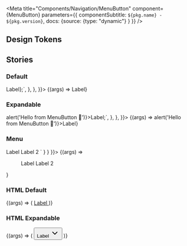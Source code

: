

<Meta
  title="Components/Navigation/MenuButton"
  component={MenuButton}
  parameters={{ componentSubtitle: `${pkg.name} - ${pkg.version}`, docs: {source: {type: "dynamic"} } }}
/>

<Description markdown={readme} />

## Design Tokens

<DesignTokenDocBlock categoryName="MenuButton" viewType="table" />

## Stories

### Default

<Canvas>
  <Story name="Default"
    args={{href: 'https://github.com/nl-design-system/denhaag', variant: 'normal'}}
    parameters={{
      docs: {
        source: {
          code: `
          const ReactMenuButton = <MenuButton href={"https://github.com/nl-design-system/denhaag"} variant='normal'>Label</MenuButton>};`,
        },
      },
    }}>
      {(args) => <MenuButton { ...args }>Label</MenuButton>}
  </Story>
</Canvas>

<ArgsTable of={MenuButton} />

### Expandable

<Canvas>
  <Story name="Expandable"
    args={{variant: 'expandable'}}
    parameters={{
      docs: {
        source: {
          code: `
          const ReactMenuButton = <MenuButton variant='expandable' onclick={() => alert('Hello from MenuButton 👋')}>Label</MenuButton>;`,
        },
      },
    }}>
      {(args) => <MenuButton { ...args} onclick={() => alert('Hello from MenuButton 👋')}>Label</MenuButton>}
  </Story>
</Canvas>

### Menu
<Canvas>
  <Story name="Menu"
    args={{id: 'menu-id'}}
    parameters={{
      docs: {
        source: {
          code: `
            <Menu id='menu-id' >
              <MenuButton>
                Label
              </MenuButton>
              <MenuButton>
                Label 2
              </MenuButton>
            </Menu>
          `
         }
      }
    }}>
      {(args) =>
      <Menu { ...args }>
        <MenuButton>
          Label
        </MenuButton>
        <MenuButton>
          Label 2
        </MenuButton>
      </Menu>
      }
  </Story>
</Canvas>

### HTML Default
<Canvas>
  <Story name="Default HTML">
    {(args) => (
        <a href="https://github.com/nl-design-system/denhaag" class="denhaag-menu-button">
          Label
        </a>
    )}
  </Story>
</Canvas>

### HTML Expandable
<Canvas>
  <Story name="Expandable HTML">
    {(args) => (
      <button id="button-id" onclick="alert('Hello from MenuButton 👋')" class="denhaag-menu-button">
        Label
        <span class="denhaag-menu-button__chevron">
          <svg width="24" height="24" fill="none" xmlns="http://www.w3.org/2000/svg" class="MuiSvgIcon-root" focusable="false" viewBox="0 0 24 24" aria-hidden="true" shape-rendering="auto" aria-label="ChevronDownIcon">
            <path d="M5.293 8.293a1 1 0 011.414 0L12 13.586l5.293-5.293a1 1 0 111.414 1.414l-6 6a1 1 0 01-1.414 0l-6-6a1 1 0 010-1.414z" fill="currentColor"></path>
          </svg>
        </span>
      </button>
    )}
  </Story>
</Canvas>


